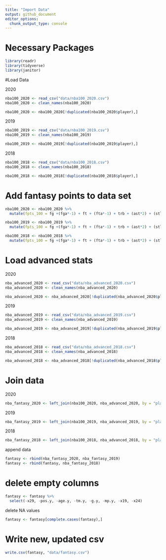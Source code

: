 ```yaml
---
title: "Import Data"
output: github_document
editor_options: 
  chunk_output_type: console
---
```


# Necessary Packages

```r
library(readr)
library(tidyverse)
library(janitor)
```

#Load Data

2020
```r
nba100_2020 <- read_csv("data/nba100_2020.csv")
nba100_2020 <- clean_names(nba100_2020)

nba100_2020 <- nba100_2020[!duplicated(nba100_2020$player),]
```

2019
```r
nba100_2019 <- read_csv("data/nba100_2019.csv")
nba100_2019 <- clean_names(nba100_2019)

nba100_2019 <- nba100_2019[!duplicated(nba100_2019$player),]
```

2018
```r
nba100_2018 <- read_csv("data/nba100_2018.csv")
nba100_2018 <- clean_names(nba100_2018)

nba100_2018 <- nba100_2018[!duplicated(nba100_2018$player),]
```

# Add fantasy points to data set

```r
nba100_2020 <- nba100_2020 %>%
  mutate(fpts_100 = fg +(fga*-1) + ft + (fta*-1) + trb + (ast*2) + (stl*3) + (blk*3) + (tov*-2) + pts)

nba100_2019 <- nba100_2019 %>%
  mutate(fpts_100 = fg +(fga*-1) + ft + (fta*-1) + trb + (ast*2) + (stl*3) + (blk*3) + (tov*-2) + pts)

nba100_2018 <- nba100_2018 %>%
  mutate(fpts_100 = fg +(fga*-1) + ft + (fta*-1) + trb + (ast*2) + (stl*3) + (blk*3) + (tov*-2) + pts)
```


# Load advanced stats

2020
```r
nba_advanced_2020 <- read_csv("data/nba_advanced_2020.csv")
nba_advanced_2020 <- clean_names(nba_advanced_2020)

nba_advanced_2020 <- nba_advanced_2020[!duplicated(nba_advanced_2020$player),]
```

2019
```r
nba_advanced_2019 <- read_csv("data/nba_advanced_2019.csv")
nba_advanced_2019 <- clean_names(nba_advanced_2019)

nba_advanced_2019 <- nba_advanced_2019[!duplicated(nba_advanced_2019$player),]
```

2018
```r
nba_advanced_2018 <- read_csv("data/nba_advanced_2018.csv")
nba_advanced_2018 <- clean_names(nba_advanced_2018)

nba_advanced_2018 <- nba_advanced_2018[!duplicated(nba_advanced_2018$player),]
```

# Join data

2020
```r
nba_fantasy_2020 <- left_join(nba100_2020, nba_advanced_2020, by = "player")
```

2019
```r
nba_fantasy_2019 <- left_join(nba100_2019, nba_advanced_2019, by = "player")
```

2018
```r
nba_fantasy_2018 <- left_join(nba100_2018, nba_advanced_2018, by = "player")
```

append data
```r
fantasy <- rbind(nba_fantasy_2020, nba_fantasy_2019)
fantasy <- rbind(fantasy, nba_fantasy_2018)
```

# delete empty columns

```r
fantasy <- fantasy %>%
  select(-x29, -pos.y, -age.y, -tm.y, -g.y, -mp.y, -x19, -x24)
```

delete NA values
```r
fantasy <- fantasy[complete.cases(fantasy),]
```

# Write new, updated csv

```r
write.csv(fantasy, "data/fantasy.csv")
```

